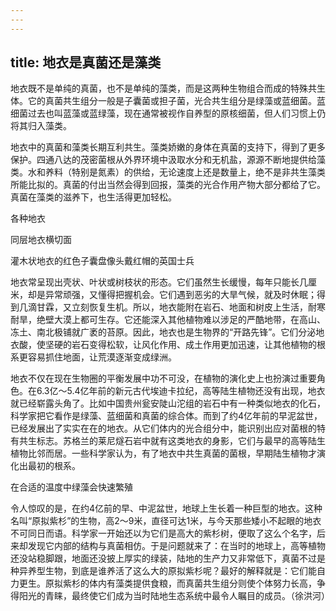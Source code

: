```yaml
---
---
---
```

title: 地衣是真菌还是藻类
---




地衣既不是单纯的真菌，也不是单纯的藻类，而是这两种生物组合而成的特殊共生体。它的真菌共生组分一般是子囊菌或担子菌，光合共生组分是绿藻或蓝细菌。蓝细菌过去也叫蓝藻或蓝绿藻，现在通常被视作自养型的原核细菌，但人们习惯上仍将其归入藻类。

地衣中的真菌和藻类长期互利共生。藻类娇嫩的身体在真菌的支持下，得到了更多保护。四通八达的茂密菌根从外界环境中汲取水分和无机盐，源源不断地提供给藻类。水和养料（特别是氮素）的供给，无论速度上还是数量上，绝不是非共生藻类所能比拟的。真菌的付出当然会得到回报，藻类的光合作用产物大部分都给了它。真菌在藻类的滋养下，也生活得更加轻松。

各种地衣



同层地衣横切面



灌木状地衣的红色子囊盘像头戴红帽的英国士兵



地衣常呈现出壳状、叶状或树枝状的形态。它们虽然生长缓慢，每年只能长几厘米，却是异常顽强，又懂得把握机会。它们遇到恶劣的大旱气候，就及时休眠；得到几滴甘霖，又立刻恢复生机。所以，地衣能附在岩石、地面和树皮上生活，耐寒耐旱，绝壁大漠上都可生存。它还能深入其他植物难以涉足的严酷地带，在高山、冻土、南北极铺就广袤的苔原。因此，地衣也是生物界的“开路先锋”。它们分泌地衣酸，使坚硬的岩石变得松软，让风化作用、成土作用更加迅速，让其他植物的根系更容易抓住地面，让荒漠逐渐变成绿洲。

地衣不仅在现在生物圈的平衡发展中功不可没，在植物的演化史上也扮演过重要角色。在6.3亿～5.4亿年前的新元古代埃迪卡拉纪，高等陆生植物还没有出现，地衣就已经崭露头角了。比如中国贵州瓮安陡山沱组的岩石中有一种类似地衣的化石，科学家把它看作是绿藻、蓝细菌和真菌的综合体。而到了约4亿年前的早泥盆世，已经发展出了实实在在的地衣。从它们体内的光合组分中，能识别出应对菌根的特有共生标志。苏格兰的莱尼燧石岩中就有这类地衣的身影，它们与最早的高等陆生植物比邻而居。一些科学家认为，有了地衣中共生真菌的菌根，早期陆生植物才演化出最初的根系。

在合适的温度中绿藻会快速繁殖



令人惊叹的是，在约4亿前的早、中泥盆世，地球上生长着一种巨型的地衣。这种名叫“原拟紫杉”的生物，高2～9米，直径可达1米，与今天那些矮小不起眼的地衣不可同日而语。科学家一开始还以为它们是高大的紫杉树，便取了这么个名字，后来却发现它内部的结构与真菌相仿。于是问题就来了：在当时的地球上，高等植物还没站稳脚跟，地面还没披上厚实的绿装，陆地的生产力又非常低下，真菌不过是种异养型生物，到底是谁养活了这么大的原拟紫杉呢？最好的解释就是：它们能自力更生。原拟紫杉的体内有藻类提供食粮，而真菌共生组分则使个体努力长高，争得阳光的青睐，最终使它们成为当时陆地生态系统中最令人瞩目的成员。（徐洪河）